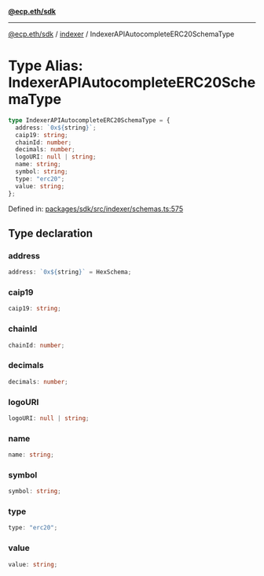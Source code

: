 [**@ecp.eth/sdk**](../../index.mdx)

***

[@ecp.eth/sdk](/sdk-reference/index.mdx) / [indexer](/sdk-reference/indexer/index.mdx) / IndexerAPIAutocompleteERC20SchemaType

# Type Alias: IndexerAPIAutocompleteERC20SchemaType

```ts
type IndexerAPIAutocompleteERC20SchemaType = {
  address: `0x${string}`;
  caip19: string;
  chainId: number;
  decimals: number;
  logoURI: null | string;
  name: string;
  symbol: string;
  type: "erc20";
  value: string;
};
```

Defined in: [packages/sdk/src/indexer/schemas.ts:575](https://github.com/ecp-eth/comments-monorepo/blob/main/packages/sdk/src/indexer/schemas.ts#L575)

## Type declaration

### address

```ts
address: `0x${string}` = HexSchema;
```

### caip19

```ts
caip19: string;
```

### chainId

```ts
chainId: number;
```

### decimals

```ts
decimals: number;
```

### logoURI

```ts
logoURI: null | string;
```

### name

```ts
name: string;
```

### symbol

```ts
symbol: string;
```

### type

```ts
type: "erc20";
```

### value

```ts
value: string;
```
